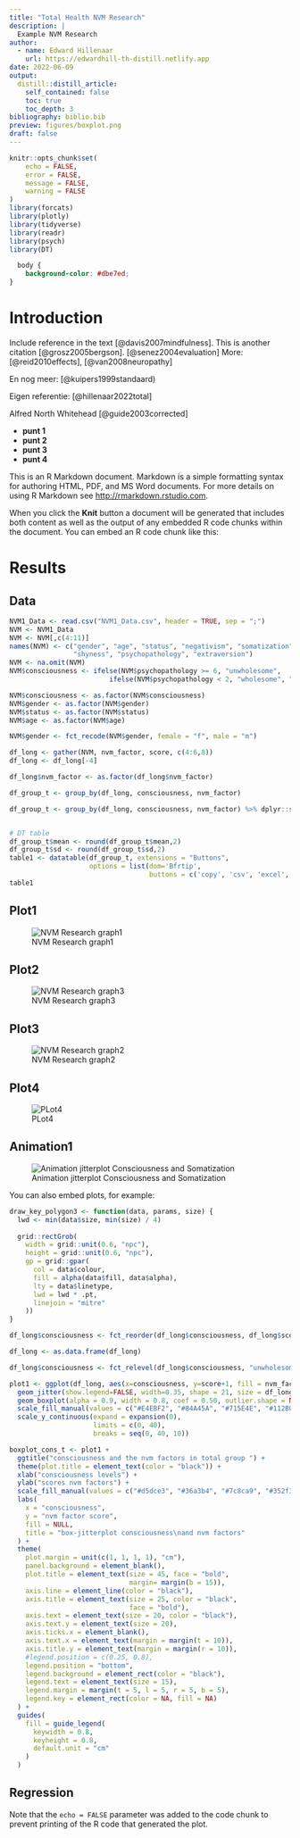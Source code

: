 ```yaml
---
title: "Total Health NVM Research"
description: |
  Example NVM Research 
author:
  - name: Edward Hillenaar
    url: https://edwardhill-th-distill.netlify.app
date: 2022-06-09
output:
  distill::distill_article:
    self_contained: false
    toc: true
    toc_depth: 3
bibliography: biblio.bib
preview: figures/boxplot.png
draft: false
---
```


```r
knitr::opts_chunk$set(
	echo = FALSE,
	error = FALSE,
	message = FALSE,
	warning = FALSE
)
library(forcats)
library(plotly)
library(tidyverse)
library(readr)
library(psych)
library(DT)
```

```css
  body {
    background-color: #dbe7ed;
}
```

# Introduction

Include reference in the text [@davis2007mindfulness]. This is another citation [@grosz2005bergson]. [@senez2004evaluation]
More: [@reid2010effects], [@van2008neuropathy]

En nog meer: [@kuipers1999standaard)

Eigen referentie: [@hillenaar2022total]

Alfred North Whitehead [@guide2003corrected]

 * **punt 1**
 * **punt 2**
 * **punt 3**
 * **punt 4**
 
This is an R Markdown document. Markdown is a simple formatting syntax for authoring HTML, PDF, and MS Word documents. For more details on using R Markdown see <http://rmarkdown.rstudio.com>.

When you click the **Knit** button a document will be generated that includes both content as well as the output of any embedded R code chunks within the document. You can embed an R code chunk like this:

# Results {.tabset}

## Data

```r
NVM1_Data <- read.csv("NVM1_Data.csv", header = TRUE, sep = ";")
NVM <- NVM1_Data
NVM <- NVM[,c(4:11)]
names(NVM) <- c("gender", "age", "status", "negativism", "somatization",
                "shyness", "psychopathology", "extraversion")
NVM <- na.omit(NVM)
NVM$consciousness <- ifelse(NVM$psychopathology >= 6, "unwholesome", 
                         ifelse(NVM$psychopathology < 2, "wholesome", "neutral"))

NVM$consciousness <- as.factor(NVM$consciousness)
NVM$gender <- as.factor(NVM$gender)
NVM$status <- as.factor(NVM$status)
NVM$age <- as.factor(NVM$age)

NVM$gender <- fct_recode(NVM$gender, female = "f", male = "m")

df_long <- gather(NVM, nvm_factor, score, c(4:6,8))
df_long <- df_long[-4]

df_long$nvm_factor <- as.factor(df_long$nvm_factor)

df_group_t <- group_by(df_long, consciousness, nvm_factor)

df_group_t <- group_by(df_long, consciousness, nvm_factor) %>% dplyr::summarise(mean=mean(score), sd=sd(score))


# DT table
df_group_t$mean <- round(df_group_t$mean,2)
df_group_t$sd <- round(df_group_t$sd,2)
table1 <- datatable(df_group_t, extensions = "Buttons",
                    options = list(dom='Bfrtip',
                                   buttons = c('copy', 'csv', 'excel', 'pdf', 'print')))
table1

```


## Plot1

![NVM Research graph1](https://raw.githubusercontent.com/EdwardHill15/Data/main/graphs/bar2_t_earthly.png)

## Plot2

![NVM Research graph3](https://raw.githubusercontent.com/EdwardHill15/Data/main/graphs/boxplot_cons_t.png)


## Plot3

![NVM Research graph2](https://raw.githubusercontent.com/EdwardHill15/Data/main/graphs/Scatter_t2_mf_natural.png)

## Plot4

![PLot4](https://raw.githubusercontent.com/EdwardHill15/Data/main/graphs/bar1_f.png)

## Animation1

![Animation jitterplot Consciousness and Somatization](https://raw.githubusercontent.com/EdwardHill15/Data/main/graphs/consciousness_som.gif)

You can also embed plots, for example:

```r
draw_key_polygon3 <- function(data, params, size) {
  lwd <- min(data$size, min(size) / 4)
  
  grid::rectGrob(
    width = grid::unit(0.6, "npc"),
    height = grid::unit(0.6, "npc"),
    gp = grid::gpar(
      col = data$colour,
      fill = alpha(data$fill, data$alpha),
      lty = data$linetype,
      lwd = lwd * .pt,
      linejoin = "mitre"
    ))
}

df_long$consciousness <- fct_reorder(df_long$consciousness, df_long$score)

df_long <- as.data.frame(df_long)

df_long$consciousness <- fct_relevel(df_long$consciousness, "unwholesome")

plot1 <- ggplot(df_long, aes(x=consciousness, y=score+1, fill = nvm_factor)) + 
  geom_jitter(show.legend=FALSE, width=0.35, shape = 21, size = df_long$nvm_factor) +
  geom_boxplot(alpha = 0.9, width = 0.8, coef = 0.50, outlier.shape = NA) + 
  scale_fill_manual(values = c("#E4EBF2", "#84A45A", "#715E4E", "#112B04")) +
  scale_y_continuous(expand = expansion(0),
                     limits = c(0, 40),
                     breaks = seq(0, 40, 10))

```

```r
boxplot_cons_t <- plot1 +
  ggtitle("consciousness and the nvm factors in total group ") + 
  theme(plot.title = element_text(color = "black")) +
  xlab("consciousness levels") + 
  ylab("scores nvm factors") + 
  scale_fill_manual(values = c("#d5dce3", "#36a3b4", "#7c8ca9", "#352f35")) + 
  labs(
    x = "consciousness",
    y = "nvm factor score",
    fill = NULL,
    title = "box-jitterplot consciousness\nand nvm factors"
  ) + 
  theme(
    plot.margin = unit(c(1, 1, 1, 1), "cm"),
    panel.background = element_blank(),
    plot.title = element_text(size = 45, face = "bold",
                              margin= margin(b = 15)),
    axis.line = element_line(color = "black"),
    axis.title = element_text(size = 25, color = "black",
                              face = "bold"),
    axis.text = element_text(size = 20, color = "black"),
    axis.text.y = element_text(size = 20),
    axis.ticks.x = element_blank(),
    axis.text.x = element_text(margin = margin(t = 10)),
    axis.title.y = element_text(margin = margin(r = 10)),
    #legend.position = c(0.25, 0.8),
    legend.position = "bottom",
    legend.background = element_rect(color = "black"),
    legend.text = element_text(size = 15),
    legend.margin = margin(t = 5, l = 5, r = 5, b = 5),
    legend.key = element_rect(color = NA, fill = NA)
  ) +
  guides(
    fill = guide_legend(
      keywidth = 0.8,
      keyheight = 0.8,
      default.unit = "cm"
    )
  )

``` 







## Regression

Note that the `echo = FALSE` parameter was added to the code chunk to prevent printing of the R code that generated the plot.


